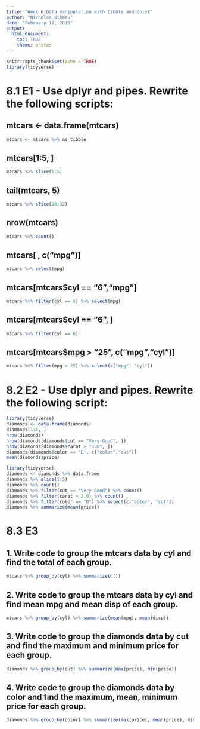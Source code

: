 ```yaml
---
title: "Week 6 Data manipulation with tibble and dplyr"
author: "Nicholas Bibeau"
date: "February 17, 2019"
output: 
  html_document:
    toc: TRUE
    theme: united
---
```


```r
knitr::opts_chunk$set(echo = TRUE)
library(tidyverse)
```

# 8.1 E1 - Use dplyr and pipes. Rewrite the following scripts:

## mtcars <- data.frame(mtcars)
```r
mtcars <- mtcars %>% as_tibble
```

## mtcars[1:5, ]
```r
mtcars %>% slice(1:5)
```

## tail(mtcars, 5)
```r
mtcars %>% slice(28:32)
```


## nrow(mtcars)
```r
mtcars %>% count()
```

## mtcars[ , c("mpg")]
```r
mtcars %>% select(mpg)
```

## mtcars[mtcars$cyl == "6","mpg"]
```r
mtcars %>% filter(cyl == 6) %>% select(mpg)
```

## mtcars[mtcars$cyl == "6", ]
```r
mtcars %>% filter(cyl == 6)
```

## mtcars[mtcars$mpg > "25", c("mpg","cyl")]
```r
mtcars %>% filter(mpg > 25) %>% select(c("mpg", "cyl"))
```

# 8.2 E2 - Use dplyr and pipes. Rewrite the following script:
```r
library(tidyverse)
diamonds <- data.frame(diamonds)
diamonds[1:5, ]
nrow(diamonds)
nrow(diamonds[diamonds$cut == "Very Good", ]) 
nrow(diamonds[diamonds$carat > "3.0", ]) 
diamonds[diamonds$color == "D", c("color","cut")]
mean(diamonds$price)
```

```r
library(tidyverse)
diamonds <- diamonds %>% data.frame
diamonds %>% slice(1:5)
diamonds %>% count()
diamonds %>% filter(cut == "Very Good") %>% count()
diamonds %>% filter(carat > 3.0) %>% count()
diamonds %>% filter(color == "D") %>% select(c("color", "cut"))
diamonds %>% summarize(mean(price))

```

# 8.3 E3

## 1. Write code to group the mtcars data by cyl and find the total of each group.
```r
mtcars %>% group_by(cyl) %>% summarize(n())
```

## 2. Write code to group the mtcars data by cyl and find mean mpg and mean disp of each group.
```r
mtcars %>% group_by(cyl) %>% summarize(mean(mpg), mean(disp))
```

## 3. Write code to group the diamonds data by cut and find the maximum and minimum price for each group.
```r
diamonds %>% group_by(cut) %>% summarize(max(price), min(price))
```

## 4. Write code to group the diamonds data by color and find the maximum, mean, minimum price for each group.
```r
diamonds %>% group_by(color) %>% summarize(max(price), mean(price), min(price))
```